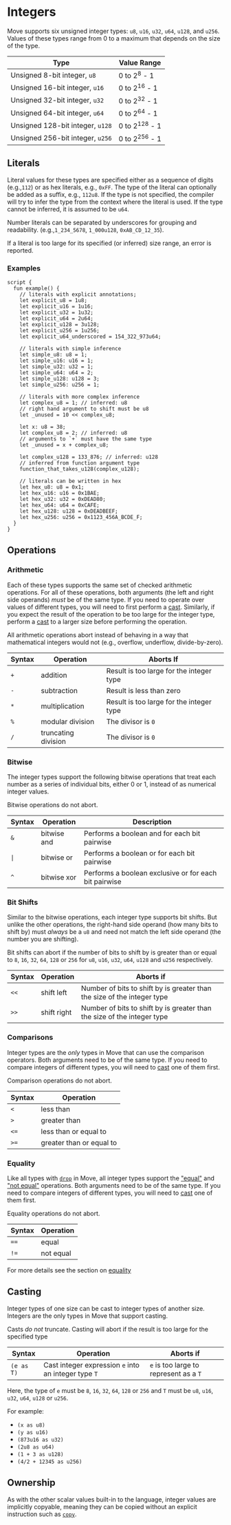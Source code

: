 # Integers

Move supports six unsigned integer types: `u8`, `u16`, `u32`, `u64`, `u128`, and `u256`. Values of these types range from 0 to a maximum that depends on the size of the type.

| Type                             | Value Range              |
| -------------------------------- | ------------------------ |
| Unsigned 8-bit integer, `u8`     | 0 to 2<sup>8</sup> - 1   |
| Unsigned 16-bit integer, `u16`   | 0 to 2<sup>16</sup> - 1  |
| Unsigned 32-bit integer, `u32`   | 0 to 2<sup>32</sup> - 1  |
| Unsigned 64-bit integer, `u64`   | 0 to 2<sup>64</sup> - 1  |
| Unsigned 128-bit integer, `u128` | 0 to 2<sup>128</sup> - 1 |
| Unsigned 256-bit integer, `u256` | 0 to 2<sup>256</sup> - 1 |

## Literals

Literal values for these types are specified either as a sequence of digits (e.g.,`112`) or as hex literals, e.g., `0xFF`. The type of the literal can optionally be added as a suffix, e.g., `112u8`. If the type is not specified, the compiler will try to infer the type from the context where the literal is used. If the type cannot be inferred, it is assumed to be `u64`.

Number literals can be separated by underscores for grouping and readability. (e.g.,`1_234_5678`, `1_000u128`, `0xAB_CD_12_35`).

If a literal is too large for its specified (or inferred) size range, an error is reported.

### Examples

```move
script {
  fun example() {
    // literals with explicit annotations;
    let explicit_u8 = 1u8;
    let explicit_u16 = 1u16;
    let explicit_u32 = 1u32;
    let explicit_u64 = 2u64;
    let explicit_u128 = 3u128;
    let explicit_u256 = 1u256;
    let explicit_u64_underscored = 154_322_973u64;

    // literals with simple inference
    let simple_u8: u8 = 1;
    let simple_u16: u16 = 1;
    let simple_u32: u32 = 1;
    let simple_u64: u64 = 2;
    let simple_u128: u128 = 3;
    let simple_u256: u256 = 1;

    // literals with more complex inference
    let complex_u8 = 1; // inferred: u8
    // right hand argument to shift must be u8
    let _unused = 10 << complex_u8;

    let x: u8 = 38;
    let complex_u8 = 2; // inferred: u8
    // arguments to `+` must have the same type
    let _unused = x + complex_u8;

    let complex_u128 = 133_876; // inferred: u128
    // inferred from function argument type
    function_that_takes_u128(complex_u128);

    // literals can be written in hex
    let hex_u8: u8 = 0x1;
    let hex_u16: u16 = 0x1BAE;
    let hex_u32: u32 = 0xDEAD80;
    let hex_u64: u64 = 0xCAFE;
    let hex_u128: u128 = 0xDEADBEEF;
    let hex_u256: u256 = 0x1123_456A_BCDE_F;
  }
}
```

## Operations

### Arithmetic

Each of these types supports the same set of checked arithmetic operations. For all of these operations, both arguments (the left and right side operands) _must_ be of the same type. If you need to operate over values of different types, you will need to first perform a [cast](#casting). Similarly, if you expect the result of the operation to be too large for the integer type, perform a [cast](#casting) to a larger size before performing the operation.

All arithmetic operations abort instead of behaving in a way that mathematical integers would not (e.g., overflow, underflow, divide-by-zero).

| Syntax | Operation           | Aborts If                                |
| ------ | ------------------- | ---------------------------------------- |
| `+`    | addition            | Result is too large for the integer type |
| `-`    | subtraction         | Result is less than zero                 |
| `*`    | multiplication      | Result is too large for the integer type |
| `%`    | modular division    | The divisor is `0`                       |
| `/`    | truncating division | The divisor is `0`                       |

### Bitwise

The integer types support the following bitwise operations that treat each number as a series of individual bits, either 0 or 1, instead of as numerical integer values.

Bitwise operations do not abort.

| Syntax              | Operation   | Description                                           |
| ------------------- | ----------- | ----------------------------------------------------- |
| `&`                 | bitwise and | Performs a boolean and for each bit pairwise          |
| <code>&#124;</code> | bitwise or  | Performs a boolean or for each bit pairwise           |
| `^`                 | bitwise xor | Performs a boolean exclusive or for each bit pairwise |

### Bit Shifts

Similar to the bitwise operations, each integer type supports bit shifts. But unlike the other operations, the right-hand side operand (how many bits to shift by) must _always_ be a `u8` and need not match the left side operand (the number you are shifting).

Bit shifts can abort if the number of bits to shift by is greater than or equal to `8`, `16`, `32`, `64`, `128` or `256` for `u8`, `u16`, `u32`, `u64`, `u128` and `u256` respectively.

| Syntax | Operation   | Aborts if                                                               |
| ------ | ----------- | ----------------------------------------------------------------------- |
| `<<`   | shift left  | Number of bits to shift by is greater than the size of the integer type |
| `>>`   | shift right | Number of bits to shift by is greater than the size of the integer type |

### Comparisons

Integer types are the _only_ types in Move that can use the comparison operators. Both arguments need to be of the same type. If you need to compare integers of different types, you will need to [cast](#casting) one of them first.

Comparison operations do not abort.

| Syntax | Operation                |
| ------ | ------------------------ |
| `<`    | less than                |
| `>`    | greater than             |
| `<=`   | less than or equal to    |
| `>=`   | greater than or equal to |

### Equality

Like all types with [`drop`](./abilities.md) in Move, all integer types support the ["equal"](./equality.md) and ["not equal"](./equality.md) operations. Both arguments need to be of the same type. If you need to compare integers of different types, you will need to [cast](#casting) one of them first.

Equality operations do not abort.

| Syntax | Operation |
| ------ | --------- |
| `==`   | equal     |
| `!=`   | not equal |

For more details see the section on [equality](./equality.md)

## Casting

Integer types of one size can be cast to integer types of another size. Integers are the only types in Move that support casting.

Casts _do not_ truncate. Casting will abort if the result is too large for the specified type

| Syntax     | Operation                                            | Aborts if                              |
| ---------- | ---------------------------------------------------- | -------------------------------------- |
| `(e as T)` | Cast integer expression `e` into an integer type `T` | `e` is too large to represent as a `T` |

Here, the type of `e` must be `8`, `16`, `32`, `64`, `128` or `256` and `T` must be `u8`, `u16`, `u32`, `u64`, `u128` or `u256`.

For example:

- `(x as u8)`
- `(y as u16)`
- `(873u16 as u32)`
- `(2u8 as u64)`
- `(1 + 3 as u128)`
- `(4/2 + 12345 as u256)`

## Ownership

As with the other scalar values built-in to the language, integer values are implicitly copyable, meaning they can be copied without an explicit instruction such as [`copy`](./variables.md#move-and-copy).
